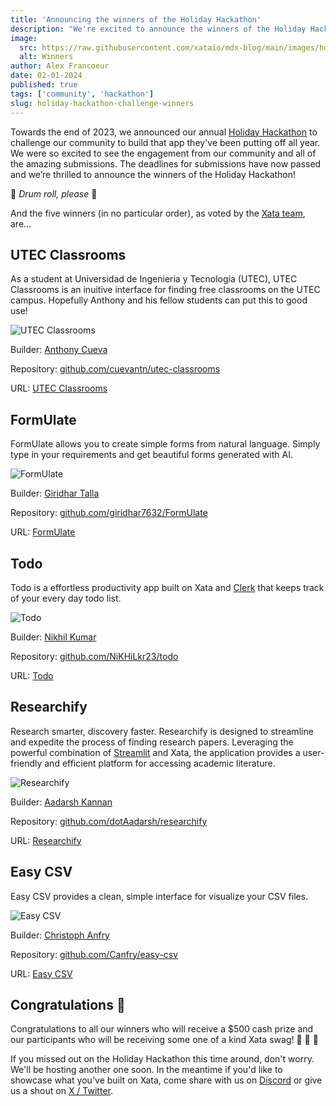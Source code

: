 ```yaml
---
title: 'Announcing the winners of the Holiday Hackathon'
description: "We're excited to announce the winners of the Holiday Hackathon"
image:
  src: https://raw.githubusercontent.com/xataio/mdx-blog/main/images/holiday-hackathon.png
  alt: Winners
author: Alex Francoeur
date: 02-01-2024
published: true
tags: ['community', 'hackathon']
slug: holiday-hackathon-challenge-winners
---
```


Towards the end of 2023, we announced our annual [Holiday Hackathon](https://xata.io/blog/xata-holiday-hackathon) to challenge our community to build that app they've been putting off all year. We were so excited to see the engagement from our community and all of the amazing submissions. The deadlines for submissions have now passed and we’re thrilled to announce the winners of the Holiday Hackathon!

🥁 _Drum roll, please_ 🥁

And the five winners (in no particular order), as voted by the [Xata team](https://xata.io/about), are…

## UTEC Classrooms

As a student at Universidad de Ingeniería y Tecnología (UTEC), UTEC Classrooms is an inuitive interface for finding free classrooms on the UTEC campus. Hopefully Anthony and his fellow students can put this to good use!

![UTEC Classrooms](/images/holiday-hackathon-utec.png)

Builder: [Anthony Cueva](https://www.linkedin.com/in/cuevantn/)

Repository: [github.com/cuevantn/utec-classrooms](https://github.com/cuevantn/utec-classrooms)

URL: [UTEC Classrooms](https://utec-classrooms.vercel.app/)

## FormUlate

FormUlate allows you to create simple forms from natural language. Simply type in your requirements and get beautiful forms generated with AI.

![FormUlate](/images/holiday-hackathon-formulate.png)

Builder: [Giridhar Talla](https://twitter.com/giridhar_talla)

Repository: [github.com/giridhar7632/FormUlate](https://github.com/giridhar7632/FormUlate)

URL: [FormUlate](https://formulate-six.vercel.app/)

## Todo

Todo is a effortless productivity app built on Xata and [Clerk](https://clerk.com/) that keeps track of your every day todo list.

![Todo](/images/holiday-hackathon-todo.png)

Builder: [Nikhil Kumar](https://twitter.com/nikhilkr1221)

Repository: [github.com/NiKHiLkr23/todo](https://github.com/NiKHiLkr23/todo)

URL: [Todo](https://todo-eight-tau.vercel.app/)

## Researchify

Research smarter, discovery faster. Researchify is designed to streamline and expedite the process of finding research papers. Leveraging the powerful combination of [Streamlit](https://streamlit.io/) and Xata, the application provides a user-friendly and efficient platform for accessing academic literature.

![Researchify](/images/holiday-hackathon-researchify.png)

Builder: [Aadarsh Kannan](https://twitter.com/dotAadarsh)

Repository: [github.com/dotAadarsh/researchify](https://github.com/dotAadarsh/researchify)

URL: [Researchify](https://researchify.streamlit.app/)

## Easy CSV

Easy CSV provides a clean, simple interface for visualize your CSV files.

![Easy CSV](/images/holiday-hackathon-easy-csv.png)

Builder: [Christoph Anfry](https://twitter.com/ChristopheAnfry)

Repository: [github.com/Canfry/easy-csv](https://github.com/Canfry/easy-csv)

URL: [Easy CSV](https://easy-csv.netlify.app/)

## Congratulations 🎉

Congratulations to all our winners who will receive a $500 cash prize and our participants who will be receiving some one of a kind Xata swag! 🍾 🎉 🦋

If you missed out on the Holiday Hackathon this time around, don't worry. We'll be hosting another one soon. In the meantime if you'd like to showcase what you've built on Xata, come share with us on [Discord](https://xata.io/discord) or give us a shout on [X / Twitter](https://twitter.com/xata).
